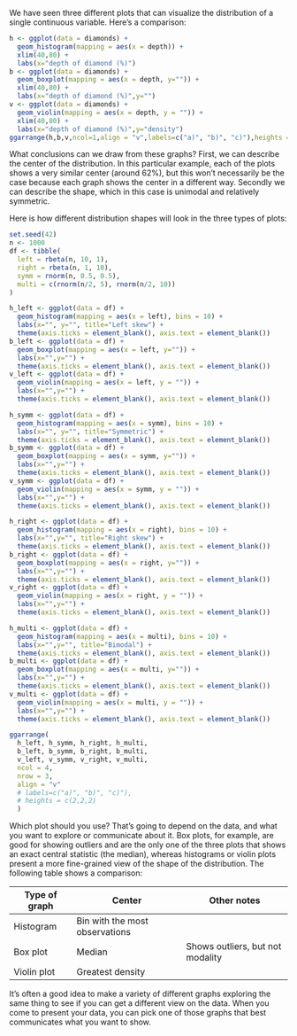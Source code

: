We have seen three different plots that can visualize the distribution of a single continuous variable. Here's a comparison:

```r
h <- ggplot(data = diamonds) +
  geom_histogram(mapping = aes(x = depth)) +
  xlim(40,80) +
  labs(x="depth of diamond (%)")
b <- ggplot(data = diamonds) +
  geom_boxplot(mapping = aes(x = depth, y="")) +
  xlim(40,80) +
  labs(x="depth of diamond (%)",y="")
v <- ggplot(data = diamonds) +
  geom_violin(mapping = aes(x = depth, y = "")) +
  xlim(40,80) +
  labs(x="depth of diamond (%)",y="density")
ggarrange(h,b,v,ncol=1,align = "v",labels=c("a)", "b)", "c)"),heights = c(2,2,2))
```

What conclusions can we draw from these graphs? First, we can describe the center of the distribution. In this particular example, each of the plots shows a very similar center (around 62%), but this won't necessarily be the case because each graph shows the center in a different way. Secondly we can describe the shape, which in this case is unimodal and relatively symmetric.

Here is how different distribution shapes will look in the three types of plots:

```r
set.seed(42)
n <- 1000
df <- tibble(
  left = rbeta(n, 10, 1),
  right = rbeta(n, 1, 10),
  symm = rnorm(n, 0.5, 0.5),
  multi = c(rnorm(n/2, 5), rnorm(n/2, 10))
)

h_left <- ggplot(data = df) +
  geom_histogram(mapping = aes(x = left), bins = 10) +
  labs(x="", y="", title="Left skew") +
  theme(axis.ticks = element_blank(), axis.text = element_blank())
b_left <- ggplot(data = df) +
  geom_boxplot(mapping = aes(x = left, y="")) +
  labs(x="",y="") +
  theme(axis.ticks = element_blank(), axis.text = element_blank())
v_left <- ggplot(data = df) +
  geom_violin(mapping = aes(x = left, y = "")) +
  labs(x="",y="") +
  theme(axis.ticks = element_blank(), axis.text = element_blank())

h_symm <- ggplot(data = df) +
  geom_histogram(mapping = aes(x = symm), bins = 10) +
  labs(x="", y="", title="Symmetric") +
  theme(axis.ticks = element_blank(), axis.text = element_blank())
b_symm <- ggplot(data = df) +
  geom_boxplot(mapping = aes(x = symm, y="")) +
  labs(x="",y="") +
  theme(axis.ticks = element_blank(), axis.text = element_blank())
v_symm <- ggplot(data = df) +
  geom_violin(mapping = aes(x = symm, y = "")) +
  labs(x="",y="") +
  theme(axis.ticks = element_blank(), axis.text = element_blank())

h_right <- ggplot(data = df) +
  geom_histogram(mapping = aes(x = right), bins = 10) +
  labs(x="",y="", title="Right skew") +
  theme(axis.ticks = element_blank(), axis.text = element_blank())
b_right <- ggplot(data = df) +
  geom_boxplot(mapping = aes(x = right, y="")) +
  labs(x="",y="") +
  theme(axis.ticks = element_blank(), axis.text = element_blank())
v_right <- ggplot(data = df) +
  geom_violin(mapping = aes(x = right, y = "")) +
  labs(x="",y="") +
  theme(axis.ticks = element_blank(), axis.text = element_blank())

h_multi <- ggplot(data = df) +
  geom_histogram(mapping = aes(x = multi), bins = 10) +
  labs(x="",y="", title="Bimodal") +
  theme(axis.ticks = element_blank(), axis.text = element_blank())
b_multi <- ggplot(data = df) +
  geom_boxplot(mapping = aes(x = multi, y="")) +
  labs(x="",y="") +
  theme(axis.ticks = element_blank(), axis.text = element_blank())
v_multi <- ggplot(data = df) +
  geom_violin(mapping = aes(x = multi, y = "")) +
  labs(x="",y="") +
  theme(axis.ticks = element_blank(), axis.text = element_blank())

ggarrange(
  h_left, h_symm, h_right, h_multi,
  b_left, b_symm, b_right, b_multi,
  v_left, v_symm, v_right, v_multi,
  ncol = 4,
  nrow = 3,
  align = "v"
  # labels=c("a)", "b)", "c)"), 
  # heights = c(2,2,2)
  )
```


Which plot should you use? That's going to depend on the data, and what you want to explore or communicate about it. Box plots, for example, are good for showing outliers and are the only one of the three plots that shows an exact central statistic (the median), whereas histograms or violin plots present a more fine-grained view of the shape of the distribution. The following table shows a comparison:

| Type of graph | Center | Other notes |
|---------------|--------|-------------|
| Histogram     | Bin with the most observations | |
| Box plot       | Median | Shows outliers, but not modality |
| Violin plot   | Greatest density | |

It's often a good idea to make a variety of different graphs exploring the same thing to see if you can get a different view on the data. When you come to present your data, you can pick one of those graphs that best communicates what you want to show.





